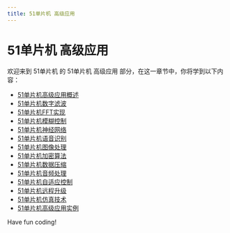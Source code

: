 ```yaml
---
title: 51单片机 高级应用
---
```


# 51单片机 高级应用

欢迎来到 51单片机 的 51单片机 高级应用 部分，在这一章节中，你将学到以下内容：

- [51单片机高级应用概述](./0-51-mcu-advanced-applications-overview.mdx)
- [51单片机数字滤波](./1-51-scm-digital-filtering.mdx)
- [51单片机FFT实现](./2-51-mcu-fft-implementation.mdx)
- [51单片机模糊控制](./3-51-mcu-fuzzy-control.mdx)
- [51单片机神经网络](./4-51-mcu-neural-network.mdx)
- [51单片机语音识别](./5-51-mcu-speech-recognition.mdx)
- [51单片机图像处理](./6-51-mcu-image-processing.mdx)
- [51单片机加密算法](./7-51-mcu-encryption-algorithm.mdx)
- [51单片机数据压缩](./8-51-mcu-data-compression.mdx)
- [51单片机音频处理](./9-51-mcu-audio-processing.mdx)
- [51单片机自适应控制](./10-51-mcu-adaptive-control.mdx)
- [51单片机远程升级](./11-51-mcu-remote-upgrade.mdx)
- [51单片机仿真技术](./12-51-mcu-emulation-technology.mdx)
- [51单片机高级应用实例](./13-51-mcu-advanced-application-examples.mdx)

Have fun coding!